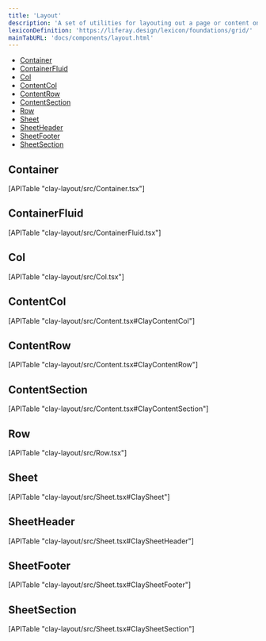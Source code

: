 ```yaml
---
title: 'Layout'
description: 'A set of utilities for layouting out a page or content on a page'
lexiconDefinition: 'https://liferay.design/lexicon/foundations/grid/'
mainTabURL: 'docs/components/layout.html'
---
```


<div class="nav-toc-absolute">
<div class="nav-toc">

-   [Container](#container)
-   [ContainerFluid](#containerfluid)
-   [Col](#col)
-   [ContentCol](#contentcol)
-   [ContentRow](#contentrow)
-   [ContentSection](#contentsection)
-   [Row](#row)
-   [Sheet](#sheet)
-   [SheetHeader](#sheetheader)
-   [SheetFooter](#sheetfooter)
-   [SheetSection](#sheetsection)

</div>
</div>

## Container

<div>[APITable "clay-layout/src/Container.tsx"]</div>

## ContainerFluid

<div>[APITable "clay-layout/src/ContainerFluid.tsx"]</div>

## Col

<div>[APITable "clay-layout/src/Col.tsx"]</div>

## ContentCol

<div>[APITable "clay-layout/src/Content.tsx#ClayContentCol"]</div>

## ContentRow

<div>[APITable "clay-layout/src/Content.tsx#ClayContentRow"]</div>

## ContentSection

<div>[APITable "clay-layout/src/Content.tsx#ClayContentSection"]</div>

## Row

<div>[APITable "clay-layout/src/Row.tsx"]</div>

## Sheet

<div>[APITable "clay-layout/src/Sheet.tsx#ClaySheet"]</div>

## SheetHeader

<div>[APITable "clay-layout/src/Sheet.tsx#ClaySheetHeader"]</div>

## SheetFooter

<div>[APITable "clay-layout/src/Sheet.tsx#ClaySheetFooter"]</div>

## SheetSection

<div>[APITable "clay-layout/src/Sheet.tsx#ClaySheetSection"]</div>
